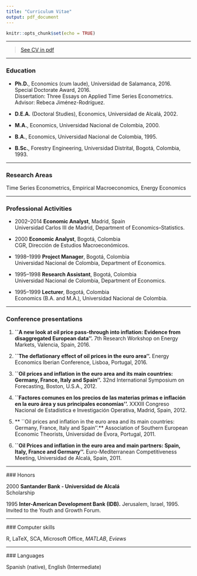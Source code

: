 ```yaml
---
title: "Curriculum Vitae"
output: pdf_document
---
```


```r
knitr::opts_chunk$set(echo = TRUE)
```

****

> [See CV in pdf](CVE.pdf)

****
### Education

* **Ph.D.**, Economics (cum laude), Universidad de Salamanca, 2016.\
Special Doctorate Award, 2016.\
Dissertation: Three Essays on Applied Time Series Econometrics.\
Advisor: Rebeca Jiménez-Rodríguez.\

* **D.E.A.** (Doctoral Studies), Economics, Universidad de Alcalá, 2002.\
* **M.A.**, Economics, Universidad Nacional de Colombia, 2000.\
* **B.A.**, Economics, Universidad Nacional de Colombia, 1995.\
* **B.Sc.**, Forestry Engineering, Universidad Distrital, Bogotá, Colombia, 1993.

****

### Research Areas

Time Series Econometrics, Empirical Macroeconomics, Energy Economics

****

### Professional Activities

* 2002--2014 **Economic Analyst**, Madrid, Spain\
Universidad Carlos III de Madrid, Department of Economics--Statistics.\

* 2000 **Economic Analyst**, Bogotá, Colombia\
CGR, Dirección de Estudios Macroeconómicos.\

* 1998--1999 **Project Manager**, Bogotá, Colombia\
Universidad Nacional de Colombia, Department of Economics.\

* 1995--1998 **Research Assistant**, Bogotá, Colombia\
Universidad Nacional de Colombia, Department of Economics.\

* 1995--1999 **Lecturer**, Bogotá, Colombia\
Economics (B.A. and M.A.), Universidad Nacional de Colombia.\

****

### Conference presentations

1. **``A new look at oil price pass-through into inflation: Evidence from disaggregated European data''.** 7th Research Workshop on Energy Markets, Valencia, Spain, 2016.

2. **``The deflationary effect of oil prices in the euro area''.** Energy Economics Iberian Conference, Lisboa, Portugal, 2016.

3. **``Oil prices and inflation in the euro area and its main countries: Germany, France, Italy and Spain''.** 32nd International Symposium on Forecasting, Boston, U.S.A., 2012.

4. **``Factores comunes en los precios de las materias primas e inflación en la euro área y sus principales economías''.** XXXIII Congreso Nacional de Estadística e Investigación Operativa, Madrid, Spain, 2012.

5. **  ``Oil prices and inflation in the euro area and its main countries: Germany, France, Italy and Spain''.** Association of Southern European Economic Theorists, Universidad de Évora, Portugal, 2011.

6. **``Oil Prices and inflation in the euro area and main partners: Spain, Italy, France and Germany''.** Euro-Mediterranean Competitiveness Meeting, Universidad de Alcalá, Spain, 2011.

****

### Honors

2000 **Santander Bank - Universidad de Alcalá**\
Scholarship\

1995 **Inter-American Development Bank (IDB).** Jerusalem, Israel, 1995.\
Invited to the Youth and Growth Forum. 

****

### Computer skills

R, LaTeX, SCA, Microsoft Office, *MATLAB*, *Eviews*

****

### Languages

Spanish (native), English (Intermediate)

